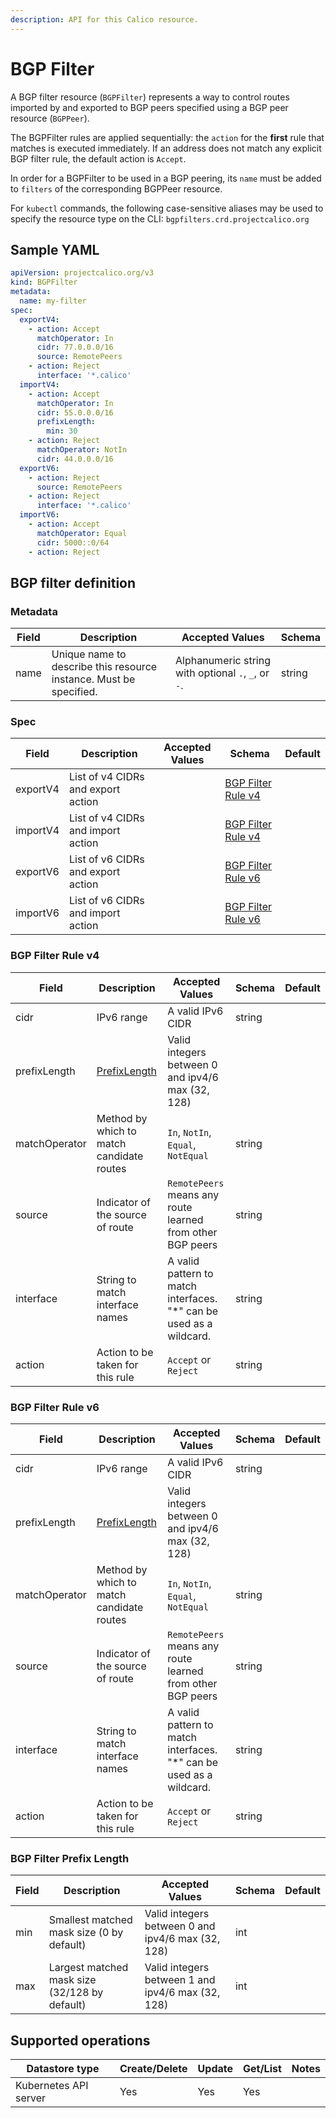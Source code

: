 ```yaml
---
description: API for this Calico resource.
---
```



# BGP Filter

A BGP filter resource (`BGPFilter`) represents a way to control
routes imported by and exported to BGP peers specified using a
BGP peer resource (`BGPPeer`).

The BGPFilter rules are applied sequentially: the `action` for
the **first** rule that matches is executed immediately.
If an address does not match any explicit BGP filter rule,
the default action is `Accept`.

In order for a BGPFilter to be used in a BGP peering, its `name`
must be added to `filters` of the corresponding BGPPeer resource.

For `kubectl` commands, the following case-sensitive aliases may
be used to specify the resource type on the CLI: `bgpfilters.crd.projectcalico.org`

## Sample YAML

```yaml
apiVersion: projectcalico.org/v3
kind: BGPFilter
metadata:
  name: my-filter
spec:
  exportV4:
    - action: Accept
      matchOperator: In
      cidr: 77.0.0.0/16
      source: RemotePeers
    - action: Reject
      interface: '*.calico'
  importV4:
    - action: Accept
      matchOperator: In
      cidr: 55.0.0.0/16
      prefixLength:
        min: 30
    - action: Reject
      matchOperator: NotIn
      cidr: 44.0.0.0/16
  exportV6:
    - action: Reject
      source: RemotePeers
    - action: Reject
      interface: '*.calico'
  importV6:
    - action: Accept
      matchOperator: Equal
      cidr: 5000::0/64
    - action: Reject
```

## BGP filter definition

### Metadata

| Field | Description                                                        | Accepted Values                                     | Schema |
| ----- | ------------------------------------------------------------------ | --------------------------------------------------- | ------ |
| name  | Unique name to describe this resource instance. Must be specified. | Alphanumeric string with optional `.`, `_`, or `-`. | string |

### Spec

| Field    | Description                        | Accepted Values | Schema                                    | Default |
| -------- | ---------------------------------- | --------------- | ----------------------------------------- | ------- |
| exportV4 | List of v4 CIDRs and export action |                 | [BGP Filter Rule v4](#bgp-filter-rule-v4) |         |
| importV4 | List of v4 CIDRs and import action |                 | [BGP Filter Rule v4](#bgp-filter-rule-v4) |         |
| exportV6 | List of v6 CIDRs and export action |                 | [BGP Filter Rule v6](#bgp-filter-rule-v6) |         |
| importV6 | List of v6 CIDRs and import action |                 | [BGP Filter Rule v6](#bgp-filter-rule-v6) |         |

### BGP Filter Rule v4

| Field         | Description                                | Accepted Values                                                     | Schema | Default |
| ------------- | ------------------------------------------ | ------------------------------------------------------------------- | ------ | ------- |
| cidr          | IPv6 range                                 | A valid IPv6 CIDR                                                   | string |         |
| prefixLength  | [PrefixLength](#bgp-filter-prefix-length)  | Valid integers between 0 and ipv4/6 max (32, 128)                   |        |         |
| matchOperator | Method by which to match candidate routes  | `In`, `NotIn`, `Equal`, `NotEqual`                                  | string |         |
| source        | Indicator of the source of route           | `RemotePeers` means any route learned from other BGP peers          | string |         |
| interface     | String to match interface names            | A valid pattern to match interfaces. "*" can be used as a wildcard. | string |         |
| action        | Action to be taken for this rule           | `Accept` or `Reject`                                                | string |         |

### BGP Filter Rule v6

| Field         | Description                                | Accepted Values                                                     | Schema | Default |
| ------------- | ------------------------------------------ | ------------------------------------------------------------------- | ------ | ------- |
| cidr          | IPv6 range                                 | A valid IPv6 CIDR                                                   | string |         |
| prefixLength  | [PrefixLength](#bgp-filter-prefix-length)  | Valid integers between 0 and ipv4/6 max (32, 128)                   |        |         |
| matchOperator | Method by which to match candidate routes  | `In`, `NotIn`, `Equal`, `NotEqual`                                  | string |         |
| source        | Indicator of the source of route           | `RemotePeers` means any route learned from other BGP peers          | string |         |
| interface     | String to match interface names            | A valid pattern to match interfaces. "*" can be used as a wildcard. | string |         |
| action        | Action to be taken for this rule           | `Accept` or `Reject`                                                | string |         |

### BGP Filter Prefix Length

| Field  | Description                                   | Accepted Values                                                     | Schema | Default |
| ------ | --------------------------------------------- | ------------------------------------------------------------------- | ------ | ------- |
| min    | Smallest matched mask size (0 by default)     | Valid integers between 0 and ipv4/6 max (32, 128)                   | int    |         |
| max    | Largest matched mask size (32/128 by default) | Valid integers between 1 and ipv4/6 max (32, 128)                   | int    |         |

## Supported operations

| Datastore type        | Create/Delete | Update | Get/List | Notes |
| --------------------- | ------------- | ------ | -------- | ----- |
| Kubernetes API server | Yes           | Yes    | Yes      |       |
